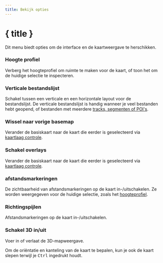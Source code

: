 ```yaml
---
title: Bekijk opties
---
```


<script lang="ts">
</script>

# { title }

Dit menu biedt opties om de interface en de kaartweergave te herschikken.

### <ChartArea size="16" class="inline-block" style="margin-bottom: 2px" /> Hoogte profiel

Verberg het hoogteprofiel om ruimte te maken voor de kaart, of toon het om de huidige selectie te inspecteren.

### <GalleryVertical size="16" class="inline-block" style="margin-bottom: 2px" /> Verticale bestandslijst

Schakel tussen een verticale en een horizontale layout voor de bestandslijst.
De verticale bestandslijst is handig wanneer je veel bestanden hebt geopend, of bestanden met meerdere [tracks, segmenten of POI's](../gpx).

### <Map size="16" class="inline-block" style="margin-bottom: 2px" /> Wissel naar vorige basemap

Verander de basiskaart naar de kaart die eerder is geselecteerd via [kaartlaag controle](../map-controls).

### <Layers2 size="16" class="inline-block" style="margin-bottom: 2px" /> Schakel overlays

Verander de basiskaart naar de kaart die eerder is geselecteerd via [kaartlaag controle](../map-controls).

### <Coins size="16" class="inline-block" style="margin-bottom: 2px" /> afstandsmarkeringen

De zichtbaarheid van afstandsmarkeringen op de kaart in-/uitschakelen.
Ze worden weergegeven voor de huidige selectie, zoals het [hoogteprofiel](../files-and-stats).

### <Milestone size="16" class="inline-block" style="margin-bottom: 2px" /> Richtingspijlen

Afstandsmarkeringen op de kaart in-/uitschakelen.

### <Box size="16" class="inline-block" style="margin-bottom: 2px" /> Schakel 3D in/uit

Voer in of verlaat de 3D-mapweergave.

<DocsNote>

Om de oriëntatie en kanteling van de kaart te bepalen, kun je ook de kaart slepen terwijl je <kbd>Ctrl</kbd> ingedrukt houdt.

</DocsNote>
